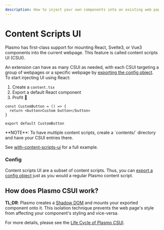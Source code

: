 ```yaml
---
description: How to inject your own components into an existing web page with Plasmo's Content Scripts UI features.
---
```


# Content Scripts UI

Plasmo has first-class support for mounting React, Svelte3, or Vue3 components into the current webpage. This feature is called content scripts UI (CSUI).

An extension can have as many CSUI as needed, with each CSUI targeting a group of webpages or a specific webpage by [exporting the config object](/framework/content-scripts#config). To start injecting UI using React:

1. Create a `content.tsx`
1. Export a default React component
1. Profit 🎉

```tsx filename="content.tsx"
const CustomButton = () => {
  return <button>Custom button</button>
}

export default CustomButton
```

<Callout emoji="👀" title="Note">
  **NOTE**: To have multiple content scripts, create a `contents/` directory and
  have your CSUI entries there.
</Callout>

See [with-content-scripts-ui](https://github.com/PlasmoHQ/examples/tree/main/with-content-scripts-ui) for a full example.

### Config

Content scripts UI are a subset of content scripts. Thus, you can [export a config object](/framework/content-scripts#config) just as you would a regular Plasmo content script.

## How does Plasmo CSUI work?

**TL;DR**: Plasmo creates a [Shadow DOM](https://developer.mozilla.org/en-US/docs/Web/Web_Components/Using_shadow_DOM) and mounts your exported component onto it. This isolation technique prevents the web page's style from affecting your component's styling and vice-versa.

For more details, please see the [Life Cycle of Plasmo CSUI](./content-scripts-ui/life-cycle).
